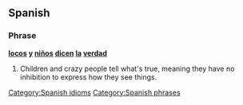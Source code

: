 ==Spanish==

===Phrase===
'''[[locos]] [[y]] [[niños]] [[dicen]] [[la]] [[verdad]]'''

# Children and crazy people tell what's true, meaning they have no inhibition to express how they see things.

[[Category:Spanish idioms]]
[[Category:Spanish phrases]]